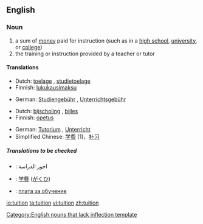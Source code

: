 ==English==
{{wikipedia}}

===Noun===
{{en-noun}}

# a sum of [[money]] paid for instruction (such as in a [[high school]], [[university]], or [[college]])
# the training or instruction provided by a teacher or tutor

====Translations====
{{trans-top|a sum of money paid for instruction}}
*Dutch: [[toelage]] {{f}}, [[studietoelage]] {{f}}
*Finnish: [[lukukausimaksu]]
{{trans-mid}}
*German: [[Studiengebühr]] {{f}}, [[Unterrichtsgebühr]] {{f}}
{{trans-bottom}}

{{trans-top|the training or instruction provided by a teacher or tutor}}
*Dutch: [[bijscholing]] {{f}}, [[bijles]] {{f}}
*Finnish: [[opetus]]
{{trans-mid}}
*German: [[Tutorium]] {{n}}, [[Unterricht]] {{m}}
*Simplified Chinese: [[学费]] (1)，[[补习]]
{{trans-bottom}}

=====Translations to be checked=====
{{checktrans}}
{{top}}
*{{ttbc|Arabic}}: اجور الدراسة
*{{ttbc|Japanese}}: [[学費]] ([[がくひ]])
{{mid}}
*{{ttbc|Russian}}: [[плата за обучение]]
{{bottom}}

[[Category:English nouns that lack inflection template]]

[[io:tuition]]
[[ta:tuition]]
[[vi:tuition]]
[[zh:tuition]]